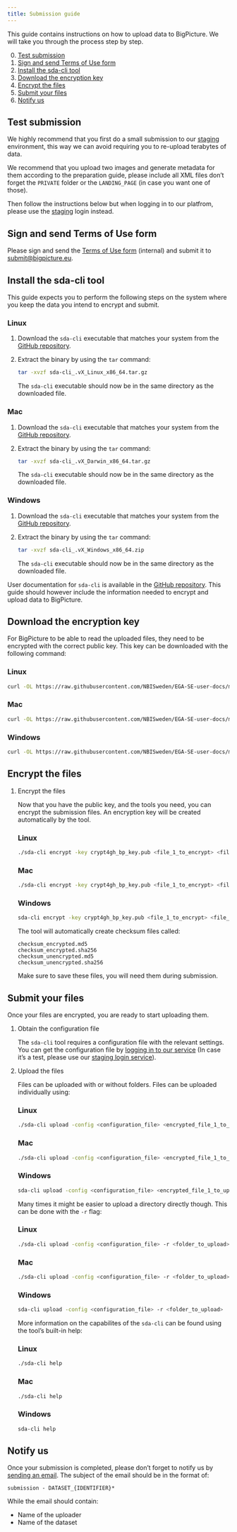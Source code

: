 ```yaml
---
title: Submission guide 
---
```


This guide contains instructions on how to upload data to BigPicture.
We will take you through the process step by step. 

0.  [Test submission](#test-submission)
1.  [Sign and send Terms of Use form](#send-terms-of-use-form)
2.  [Install the sda-cli tool](#install-the-sda-cli-tool)
3.  [Download the encryption key](#download-the-encryption-key)
4.  [Encrypt the files](#encrypt-the-files)
5.  [Submit your files](#submit-your-files)
6.  [Notify us](#notify-us)

## Test submission {#test-submission}

We highly recommend that you first do a small submission to our [staging](https://staging-login.bp.nbis.se/) environment, this way we can avoid requiring you to re-upload terabytes of data.

We recommend that you upload two images and generate metadata for them according to the preparation guide, please include all XML files don't forget the `PRIVATE` folder or the `LANDING_PAGE` (in case you want one of those).

Then follow the instructions below but when logging in to our platfrom, please use the [staging](https://staging-login.bp.nbis.se/) login instead.

## Sign and send Terms of Use form {#send-terms-of-use-form}

Please sign and send the [Terms of Use form](https://bigpictureeu.sharepoint.com/:w:/r/sites/wp1/_layouts/15/Doc.aspx?sourcedoc=%7B5914340E-2976-4454-BD7A-1DE64825EDC5%7D&file=BigPicture%20ToU%20v2.6.docx&action=default&mobileredirect=true) (internal) and submit it to [submit@bigpicture.eu](mailto:submit@bigpicture.eu).

## Install the sda-cli tool {#install-the-sda-cli-tool}

::: callout-note
This guide expects you to perform the following steps on the system
where you keep the data you intend to encrypt and submit.
:::

::: {.panel-tabset group="language"}
### Linux

1.  Download the `sda-cli` executable that matches your system from the
    [GitHub repository](https://github.com/NBISweden/sda-cli/releases/latest).


2.  Extract the binary by using the `tar` command:

    ``` bash
    tar -xvzf sda-cli_.vX_Linux_x86_64.tar.gz
    ```

    The `sda-cli` executable should now be in the same directory as the
    downloaded file.

### Mac

1.  Download the `sda-cli` executable that matches your system from the
    [GitHub repository](https://github.com/NBISweden/sda-cli/releases/latest).


2.  Extract the binary by using the `tar` command:

    ``` bash
    tar -xvzf sda-cli_.vX_Darwin_x86_64.tar.gz
    ```

    The `sda-cli` executable should now be in the same directory as the
    downloaded file.

### Windows

1.  Download the `sda-cli` executable that matches your system from the
    [GitHub repository](https://github.com/NBISweden/sda-cli/releases/latest).


2.  Extract the binary by using the `tar` command:

    ``` bash
    tar -xvzf sda-cli_.vX_Windows_x86_64.zip
    ```

    The `sda-cli` executable should now be in the same directory as the
    downloaded file.
:::

::: callout-note
User documentation for `sda-cli` is available in the [GitHub
repository](https://github.com/NBISweden/sda-cli). This guide should
however include the information needed to encrypt and upload data to
BigPicture.
:::

## Download the encryption key {#download-the-encryption-key}

For BigPicture to be able to read the uploaded files, they need to be
encrypted with the correct public key. This key can be downloaded with
the following command:

::: {.panel-tabset group="language"}
### Linux

``` bash
curl -OL https://raw.githubusercontent.com/NBISweden/EGA-SE-user-docs/main/crypt4gh_bp_key.pub
```

### Mac

``` bash
curl -OL https://raw.githubusercontent.com/NBISweden/EGA-SE-user-docs/main/crypt4gh_bp_key.pub
```

### Windows

``` bash
curl -OL https://raw.githubusercontent.com/NBISweden/EGA-SE-user-docs/main/crypt4gh_bp_key.pub
```
:::

## Encrypt the files {#encrypt-the-files}

1.  Encrypt the files

    Now that you have the public key, and the tools you need, you can
    encrypt the submission files. An encryption key will be created
    automatically by the tool.

    ::: {.panel-tabset group="language"}
    ### Linux

    ``` bash
    ./sda-cli encrypt -key crypt4gh_bp_key.pub <file_1_to_encrypt> <file_2_to_encrypt> ...
    ```

    ### Mac

    ``` bash
    ./sda-cli encrypt -key crypt4gh_bp_key.pub <file_1_to_encrypt> <file_2_to_encrypt> ...
    ```


    ### Windows

    ``` bash
    sda-cli encrypt -key crypt4gh_bp_key.pub <file_1_to_encrypt> <file_2_to_encrypt> ...
    ```
    :::

    The tool will automatically create checksum files called:

        checksum_encrypted.md5
        checksum_encrypted.sha256
        checksum_unencrypted.md5
        checksum_unencrypted.sha256

    Make sure to save these files, you will need them during submission.

## Submit your files {#submit-your-files}

Once your files are encrypted, you are ready to start uploading them.

1.  Obtain the configuration file

    The `sda-cli` tool requires a configuration file with the relevant
    settings. You can get the configuration file by [logging in to our
    service](https://login.bp.nbis.se/) (In case it's a test, please use
    our [staging login service](https://staging-login.bp.nbis.se/)).

2.  Upload the files

    Files can be uploaded with or without folders. Files can be uploaded
    individually using:

    ::: {.panel-tabset group="language"}
    ### Linux

    ``` bash
    ./sda-cli upload -config <configuration_file> <encrypted_file_1_to_upload> <encrypted_file_2_to_upload> ...
    ```

    ### Mac

    ``` bash
    ./sda-cli upload -config <configuration_file> <encrypted_file_1_to_upload> <encrypted_file_2_to_upload> ...
    ```


    ### Windows

    ``` bash
    sda-cli upload -config <configuration_file> <encrypted_file_1_to_upload> <encrypted_file_2_to_upload> ...
    ```
    :::


    Many times it might be easier to upload a directory directly though.
    This can be done with the `-r` flag:

    ::: {.panel-tabset group="language"}

    ### Linux

    ``` bash
    ./sda-cli upload -config <configuration_file> -r <folder_to_upload>
    ```

    ### Mac

    ``` bash
    ./sda-cli upload -config <configuration_file> -r <folder_to_upload>
    ```

    ### Windows

    ``` bash
    sda-cli upload -config <configuration_file> -r <folder_to_upload>
    ```
    :::

    <!--
    NOTE: this is an upcoming feature
    Once the upload is finished, you can verify that the correct files are
    uploaded, using the `list` command:
   
    ```bash
    ./sda-cli list -config <configuration_file> <upload_folder>
    ```
    You should now be able to see the file and potentially others stored in
    `<upload_folder>`. 
    -->

    More information on the capabilites of the `sda-cli` can be found
    using the tool's built-in help:

    ::: {.panel-tabset group="language"}

    ### Linux
    
    ``` bash
    ./sda-cli help
    ```
    
    ### Mac
    
    ``` bash
    ./sda-cli help
    ```
    
    ### Windows
    
    ``` bash
    sda-cli help
    ```
    :::

## Notify us {#notify-us}

Once your submission is completed, please don't forget to notify us by [sending an email](mailto:{{< var email.helpdesk >}}). The subject of the email should be in the format of:

    submission - DATASET_{IDENTIFIER}*

While the email should contain:

- Name of the uploader 
- Name of the dataset

